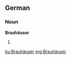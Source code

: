 ==German==

===Noun===
'''Brauhäuser'''

# {{plural of|[[Brauhaus]]|lang=de}}

[[ku:Brauhäuser]]
[[mg:Brauhäuser]]